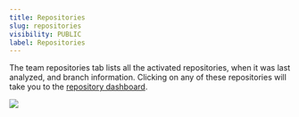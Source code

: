 ```yaml
---
title: Repositories
slug: repositories
visibility: PUBLIC
label: Repositories
---
```

The team repositories tab lists all the activated repositories, when it was last analyzed, and branch information. Clicking on any of these repositories will take you to the [repository dashboard](https://docs.deepsource.com/docs/repository-view).

![](https://files.readme.io/f119e36-SCR-20231017-lqws.png)
